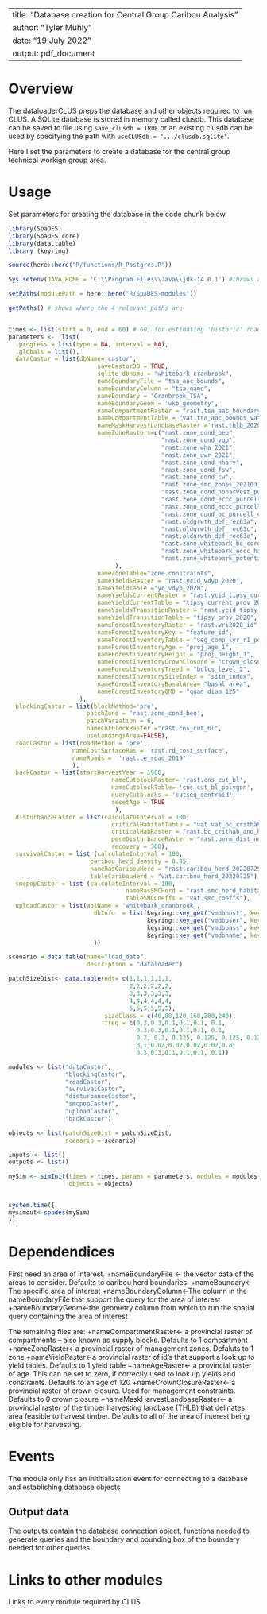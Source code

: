 <!--
Copyright 2020 Province of British Columbia
 
Licensed under the Apache License, Version 2.0 (the "License");
you may not use this file except in compliance with the License.
You may obtain a copy of the License at
 
http://www.apache.org/licenses/LICENSE-2.0
 
Unless required by applicable law or agreed to in writing, software distributed under the License is distributed on an "AS IS" BASIS,
WITHOUT WARRANTIES OR CONDITIONS OF ANY KIND, either express or implied.
See the License for the specific language governing permissions and limitations under the License.-->

---
title: "Database creation for Central Group Caribou Analysis"
author: "Tyler Muhly"
date: "19 July 2022"
output: pdf_document
---

# Overview

The dataloaderCLUS preps the database and other objects required to run CLUS. A SQLite database is stored in memory called clusdb. This database can be saved to file using `save_clusdb = TRUE` or an existing clusdb can be used by specifying the path with `useCLUSdb = ".../clusdb.sqlite"`.

Here I set the parameters to create a database for the central group technical workign group area. 

# Usage
Set parameters for creating the database in the code chunk below.

```r
library(SpaDES)
library(SpaDES.core)
library(data.table)
library (keyring)

source(here::here("R/functions/R_Postgres.R"))

Sys.setenv(JAVA_HOME = 'C:\\Program Files\\Java\\jdk-14.0.1') #throws an error if pointing to different version of java (i.e., 32 vs 64 bit)

setPaths(modulePath = here::here("R/SpaDES-modules"))

getPaths() # shows where the 4 relevant paths are 


times <- list(start = 0, end = 60) # 60; for estimating 'historic' road development, 1960-2020
parameters <-  list(
  .progress = list(type = NA, interval = NA),
  .globals = list(),
  dataCastor = list(dbName='castor',
                         saveCastorDB = TRUE,
                         sqlite_dbname = "whitebark_cranbrook", 
                         nameBoundaryFile = "tsa_aac_bounds", 
                         nameBoundaryColumn = "tsa_name", 
                         nameBoundary = "Cranbrook_TSA", 
                         nameBoundaryGeom = 'wkb_geometry',
                         nameCompartmentRaster = "rast.tsa_aac_boundary",
                         nameCompartmentTable = "vat.tsa_aac_bounds_vat",
                         nameMaskHarvestLandbaseRaster ='rast.thlb_2020', 
                         nameZoneRasters=c("rast.zone_cond_beo", 
                                           "rast.zone_cond_vqo", 
                                           "rast.zone_wha_2021", 
                                           "rast.zone_uwr_2021",  
                                           "rast.zone_cond_nharv", 
                                           "rast.zone_cond_fsw", 
                                           "rast.zone_cond_cw",
                                           "rast.zone_smc_zones_20210315",
                                           "rast.zone_cond_noharvest_purcell_central_crithab_or_herd",                                               "rast.zone_cond_noharvest_purcells_south_crithab_or_herd",
                                           "rast.zone_cond_eccc_purcell_central_crithab_or_herd",
                                           "rast.zone_cond_eccc_purcells_south_crithab_or_herd",
                                           "rast.zone_cond_bc_purcell_central_crithab",                                                              "rast.zone_cond_bc_purcells_south_crithab",
                                           "rast.oldgrwth_def_rec63a",
                                           "rast.oldgrwth_def_rec63c",
                                           "rast.oldgrwth_def_rec63e",
                                           "rast.zone_whitebark_bc_core_habitat",
                                           "rast.zone_whitebark_eccc_habitat",
                                           "rast.zone_whitebark_potential_range"
                              ),
                         nameZoneTable="zone.constraints", 
                         nameYieldsRaster = "rast.ycid_vdyp_2020",
                         nameYieldTable ="yc_vdyp_2020",
                         nameYieldsCurrentRaster = "rast.ycid_tipsy_current_2020",
                         nameYieldCurrentTable = "tipsy_current_prov_2020",
                         nameYieldsTransitionRaster = "rast.ycid_tipsy_prov_2020", 
                         nameYieldTransitionTable = "tipsy_prov_2020", 
                         nameForestInventoryRaster = "rast.vri2020_id", 
                         nameForestInventoryKey = "feature_id",                     
                         nameForestInventoryTable = "veg_comp_lyr_r1_poly2020",
                         nameForestInventoryAge = "proj_age_1",  
                         nameForestInventoryHeight = "proj_height_1",
                         nameForestInventoryCrownClosure = "crown_closure",
                         nameForestInventoryTreed = "bclcs_level_2",
                         nameForestInventorySiteIndex = "site_index",
                         nameForestInventoryBasalArea= "basal_area",
                         nameForestInventoryQMD = "quad_diam_125"
                    ),
  blockingCastor = list(blockMethod='pre', 
                      patchZone = 'rast.zone_cond_beo',
                      patchVariation = 6,
                      nameCutblockRaster ="rast.cns_cut_bl",
                      useLandingsArea=FALSE),
  roadCastor = list(roadMethod = 'pre', 
                  nameCostSurfaceRas = 'rast.rd_cost_surface', 
                  nameRoads =  'rast.ce_road_2019' 
                  ),
  backCastor = list(startHarvestYear = 1960,
                             nameCutblockRaster= 'rast.cns_cut_bl', 
                             nameCutblockTable= 'cns_cut_bl_polygon', 
                             queryCutblocks = 'cutseq_centroid',
                             resetAge = TRUE
                              ),
  disturbanceCastor = list(calculateInterval = 100, 
                             criticalHabitatTable = "vat.vat_bc_crithab_and_herd",
                             criticalHabRaster = "rast.bc_crithab_and_herd",
                             permDisturbanceRaster = "rast.perm_dist_no_rds",
                             recovery = 300), 
  survivalCastor = list (calculateInterval = 100,
                       caribou_herd_density = 0.05, 
                       nameRasCaribouHerd = "rast.caribou_herd_20220725", 
                       tableCaribouHerd = "vat.caribou_herd_20220725"), 
  smcpopCastor = list (calculateInterval = 100,
                                 nameRasSMCHerd = "rast.smc_herd_habitat", 
                                 tableSMCCoeffs = "vat.smc_coeffs"),
  uploadCastor = list(aoiName = 'whitebark_cranbrook',
                        dbInfo  = list(keyring::key_get("vmdbhost", keyring="postgreSQL"), 
                                       keyring::key_get("vmdbuser", keyring="postgreSQL"), 
                                       keyring::key_get("vmdbpass", keyring="postgreSQL"), 
                                       keyring::key_get("vmdbname", keyring="postgreSQL"))
                        ))

scenario = data.table(name="load_data", 
                      description = "dataloader")

patchSizeDist<- data.table(ndt= c(1,1,1,1,1,1,
                                  2,2,2,2,2,2,
                                  3,3,3,3,3,3,
                                  4,4,4,4,4,4,
                                  5,5,5,5,5,5), 
                           sizeClass = c(40,80,120,160,200,240), 
                           freq = c(0.3,0.3,0.1,0.1,0.1, 0.1,
                                    0.3,0.3,0.1,0.1,0.1, 0.1,
                                    0.2, 0.3, 0.125, 0.125, 0.125, 0.125,
                                    0.1,0.02,0.02,0.02,0.02,0.8,
                                    0.3,0.3,0.1,0.1,0.1, 0.1))

modules <- list("dataCastor", 
                "blockingCastor", 
                "roadCastor",  
                "survivalCastor",
                "disturbanceCastor",
                "smcpopCastor",
                "uploadCastor",
                "backCastor")

objects <- list(patchSizeDist = patchSizeDist, 
                scenario = scenario)

inputs <- list()
outputs <- list()

mySim <- simInit(times = times, params = parameters, modules = modules,
                 objects = objects)


system.time({
mysimout<-spades(mySim)
})

```

# Dependendices

First need an area of interest.
+nameBoundaryFile <- the vector data of the areas to consider. Defaults to caribou herd boundaries.
+nameBoundary<-The specific area of interest
+nameBoundaryColumn<-The column in the nameBoundaryFile that support the query for the area of interest
+nameBoundaryGeom<-the geometry column from which to run the spatial query containing the area of interest

The remaining files are:
+nameCompartmentRaster<- a provincial raster of compartments -- also known as supply blocks. Defaults to 1 compartment
+nameZoneRaster<-a provincial raster of management zones. Defaluts to 1 zone
+nameYieldRaster<-a provincial raster of id's that support a look up to yield tables. Defaults to 1 yield table
+nameAgeRaster<- a provincial raster of age. This can be set to zero, if correctly used to look up yields and constraints. Defaults to an age of 120
+nameCrownClosureRaster<- a provincial raster of crown closure. Used for management constraints. Defaults to 0 crown closure
+nameMaskHarvestLandbaseRaster<- a provincial raster of the timber harvesting landbase (THLB) that delinates area feasible to harvest timber. Defaults to all of the area of interest being eligible for harvesting.

# Events

The module only has an inititialization event for connecting to a database and establishing database objects


## Output data

The outputs contain the database connection object, functions needed to generate queries and the boundary and bounding box of the boundary needed for other queries

# Links to other modules

Links to every module required by CLUS

